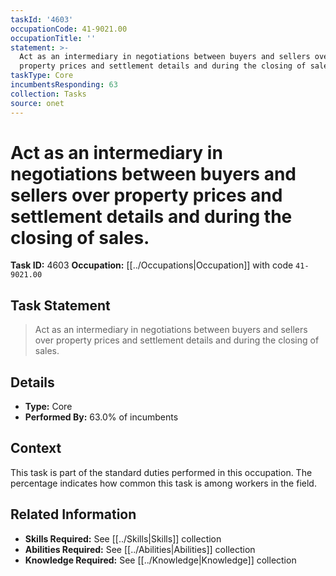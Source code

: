 ```yaml
---
taskId: '4603'
occupationCode: 41-9021.00
occupationTitle: ''
statement: >-
  Act as an intermediary in negotiations between buyers and sellers over
  property prices and settlement details and during the closing of sales.
taskType: Core
incumbentsResponding: 63
collection: Tasks
source: onet
---
```

# Act as an intermediary in negotiations between buyers and sellers over property prices and settlement details and during the closing of sales.

**Task ID:** 4603
**Occupation:** [[../Occupations|Occupation]] with code `41-9021.00`

## Task Statement

> Act as an intermediary in negotiations between buyers and sellers over property prices and settlement details and during the closing of sales.

## Details

- **Type:** Core
- **Performed By:** 63.0% of incumbents

## Context

This task is part of the standard duties performed in this occupation. The percentage indicates how common this task is among workers in the field.

## Related Information

- **Skills Required:** See [[../Skills|Skills]] collection
- **Abilities Required:** See [[../Abilities|Abilities]] collection
- **Knowledge Required:** See [[../Knowledge|Knowledge]] collection
